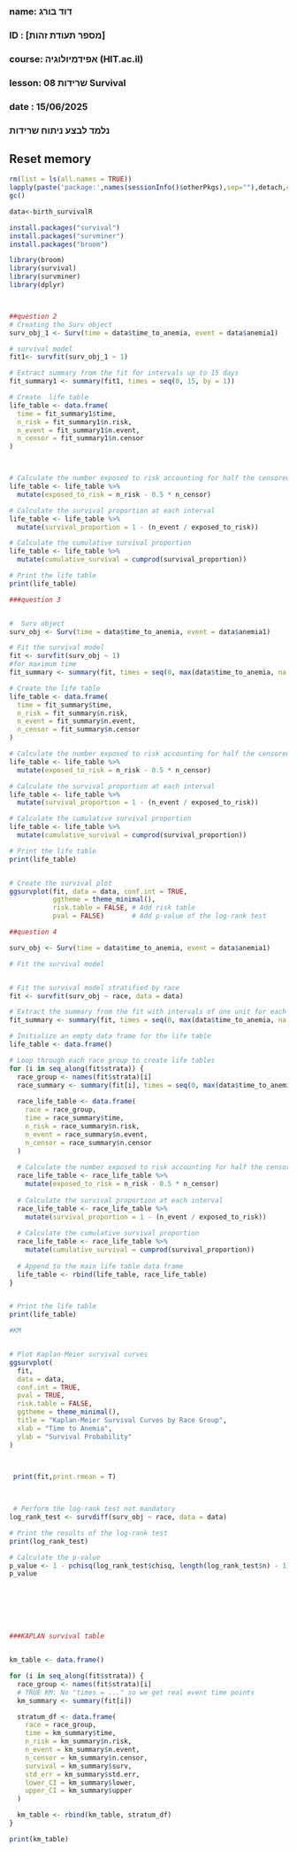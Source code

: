 ###
### name: דוד בורג
### ID  : [מספר תעודת זהות]
### course: אפידמיולוגיה (HIT.ac.il)
### lesson: שרידות 08   Survival
### date  : 15/06/2025
###  
###  נלמד לבצע ניתוח שרידות 
###


## Reset memory
```{r setup-packages, include false}
rm(list = ls(all.names = TRUE))
lapply(paste('package:',names(sessionInfo()$otherPkgs),sep=""),detach,character.only=TRUE,unload=TRUE,force=TRUE)
gc()
```

```{r setup, include=FALSE}
data<-birth_survivalR
```

```{r until 15, echo=FALSE}
install.packages("survival")
install.packages("survminer")
install.packages("broom")

library(broom)
library(survival)
library(survminer)
library(dplyr)



##question 2
# Creating the Surv object
surv_obj_1 <- Surv(time = data$time_to_anemia, event = data$anemia1)

# survival model
fit1<- survfit(surv_obj_1 ~ 1)

# Extract summary from the fit for intervals up to 15 days
fit_summary1 <- summary(fit1, times = seq(0, 15, by = 1))

# Create  life table
life_table <- data.frame(
  time = fit_summary1$time,
  n_risk = fit_summary1$n.risk,
  n_event = fit_summary1$n.event,
  n_censor = fit_summary1$n.censor
)



# Calculate the number exposed to risk accounting for half the censored individuals
life_table <- life_table %>%
  mutate(exposed_to_risk = n_risk - 0.5 * n_censor)

# Calculate the survival proportion at each interval
life_table <- life_table %>%
  mutate(survival_proportion = 1 - (n_event / exposed_to_risk))

# Calculate the cumulative survival proportion
life_table <- life_table %>%
  mutate(cumulative_survival = cumprod(survival_proportion))

# Print the life table
print(life_table)
```

```{r cars}
###question 3


#  Surv object
surv_obj <- Surv(time = data$time_to_anemia, event = data$anemia1)

# Fit the survival model
fit <- survfit(surv_obj ~ 1)
#for maximum time
fit_summary <- summary(fit, times = seq(0, max(data$time_to_anemia, na.rm = TRUE), by = 1))

# Create the life table
life_table <- data.frame(
  time = fit_summary$time,
  n_risk = fit_summary$n.risk,
  n_event = fit_summary$n.event,
  n_censor = fit_summary$n.censor
)

# Calculate the number exposed to risk accounting for half the censored individuals
life_table <- life_table %>%
  mutate(exposed_to_risk = n_risk - 0.5 * n_censor)

# Calculate the survival proportion at each interval
life_table <- life_table %>%
  mutate(survival_proportion = 1 - (n_event / exposed_to_risk))

# Calculate the cumulative survival proportion
life_table <- life_table %>%
  mutate(cumulative_survival = cumprod(survival_proportion))

# Print the life table
print(life_table)


# Create the survival plot
ggsurvplot(fit, data = data, conf.int = TRUE,
           ggtheme = theme_minimal(),
           risk.table = FALSE, # Add risk table
           pval = FALSE)       # Add p-value of the log-rank test


```

```{r cars}
##question 4

surv_obj <- Surv(time = data$time_to_anemia, event = data$anemia1)

# Fit the survival model


# Fit the survival model stratified by race
fit <- survfit(surv_obj ~ race, data = data)

# Extract the summary from the fit with intervals of one unit for each race group
fit_summary <- summary(fit, times = seq(0, max(data$time_to_anemia, na.rm = TRUE), by = 1))

# Initialize an empty data frame for the life table
life_table <- data.frame()

# Loop through each race group to create life tables
for (i in seq_along(fit$strata)) {
  race_group <- names(fit$strata)[i]
  race_summary <- summary(fit[i], times = seq(0, max(data$time_to_anemia, na.rm = TRUE), by = 1))
  
  race_life_table <- data.frame(
    race = race_group,
    time = race_summary$time,
    n_risk = race_summary$n.risk,
    n_event = race_summary$n.event,
    n_censor = race_summary$n.censor
  )
  
  # Calculate the number exposed to risk accounting for half the censored individuals
  race_life_table <- race_life_table %>%
    mutate(exposed_to_risk = n_risk - 0.5 * n_censor)
  
  # Calculate the survival proportion at each interval
  race_life_table <- race_life_table %>%
    mutate(survival_proportion = 1 - (n_event / exposed_to_risk))
  
  # Calculate the cumulative survival proportion
  race_life_table <- race_life_table %>%
    mutate(cumulative_survival = cumprod(survival_proportion))
  
  # Append to the main life table data frame
  life_table <- rbind(life_table, race_life_table)
}


# Print the life table
print(life_table)
```

```{r cars}

#KM


# Plot Kaplan-Meier survival curves
ggsurvplot(
  fit,
  data = data,
  conf.int = TRUE,
  pval = TRUE,
  risk.table = FALSE,
  ggtheme = theme_minimal(),
  title = "Kaplan-Meier Survival Curves by Race Group",
  xlab = "Time to Anemia",
  ylab = "Survival Probability"
)



 print(fit,print.rmean = T)

 
 
 # Perform the log-rank test not mandatory 
log_rank_test <- survdiff(surv_obj ~ race, data = data)

# Print the results of the log-rank test
print(log_rank_test)

# Calculate the p-value
p_value <- 1 - pchisq(log_rank_test$chisq, length(log_rank_test$n) - 1)
p_value







###KAPLAN survival table


km_table <- data.frame()

for (i in seq_along(fit$strata)) {
  race_group <- names(fit$strata)[i]
  # TRUE KM: No "times = ..." so we get real event time points
  km_summary <- summary(fit[i])

  stratum_df <- data.frame(
    race = race_group,
    time = km_summary$time,
    n_risk = km_summary$n.risk,
    n_event = km_summary$n.event,
    n_censor = km_summary$n.censor,
    survival = km_summary$surv,
    std_err = km_summary$std.err,
    lower_CI = km_summary$lower,
    upper_CI = km_summary$upper
  )

  km_table <- rbind(km_table, stratum_df)
}

print(km_table)


```



